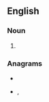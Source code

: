 ==English==

===Noun===
{{head|en|noun plural form}}

# {{plural of|boma|lang=en}}

===Anagrams===
* {{l|en|ambos}}
* {{l|en|sambo}}, {{l|en|Sambo}}